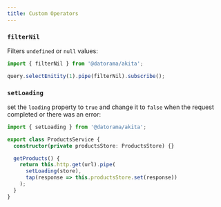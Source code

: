 ```yaml
---
title: Custom Operators
---
```


### `filterNil`
Filters `undefined` or `null` values:

```ts
import { filterNil } from '@datorama/akita';

query.selectEnitity(1).pipe(filterNil).subscribe();
```

### `setLoading`
set the `loading` property to `true` and change it to `false` when the request completed or there was an error:

```ts title="products.service.ts"
import { setLoading } from '@datorama/akita';

export class ProductsService {
  constructor(private productsStore: ProductsStore) {}

  getProducts() {
    return this.http.get(url).pipe(
      setLoading(store),
      tap(response => this.productsStore.set(response))
    );
  }
}
```
